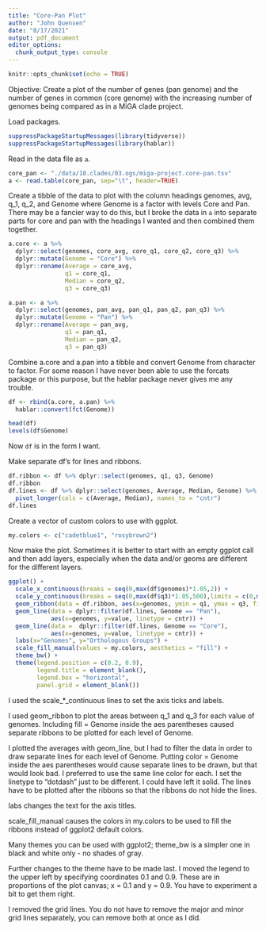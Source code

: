 ```yaml
---
title: "Core-Pan Plot"
author: "John Quensen"
date: "8/17/2021"
output: pdf_document
editor_options: 
  chunk_output_type: console
---
```


```r
knitr::opts_chunk$set(echo = TRUE)
```

Objective: Create a plot of the number of genes (pan genome) and the number of genes in common (core genome) with the increasing number of genomes being compared as in a MiGA clade project.  

Load packages.  

```r
suppressPackageStartupMessages(library(tidyverse))
suppressPackageStartupMessages(library(hablar))
```

Read in the data file as `a`.  

```r
core_pan <- "./data/10.clades/03.ogs/miga-project.core-pan.tsv"
a <- read.table(core_pan, sep="\t", header=TRUE)
```

Create a tibble of the data to plot with the column headings genomes, avg, q_1, q_2, and Genome where Genome is a factor with levels Core and Pan. There may be a fancier way to do this, but I broke the data in `a` into separate parts for core and pan with the headings I wanted and then combined them together.  

```r
a.core <- a %>% 
  dplyr::select(genomes, core_avg, core_q1, core_q2, core_q3) %>% 
  dplyr::mutate(Genome = "Core") %>% 
  dplyr::rename(Average = core_avg,
                q1 = core_q1,
                Median = core_q2,
                q3 = core_q3)

a.pan <- a %>% 
  dplyr::select(genomes, pan_avg, pan_q1, pan_q2, pan_q3) %>% 
  dplyr::mutate(Genome = "Pan") %>% 
  dplyr::rename(Average = pan_avg,
                q1 = pan_q1,
                Median = pan_q2,
                q3 = pan_q3)
```

Combine a.core and a.pan into a tibble and convert Genome from character to factor. For some reason I have never been able to use the forcats package or this purpose, but the hablar package never gives me any trouble.  

```r
df <- rbind(a.core, a.pan) %>% 
  hablar::convert(fct(Genome))

head(df)
levels(df$Genome)
```

Now `df` is in the form I want.  

Make separate df's for lines and ribbons.  

```r
df.ribbon <- df %>% dplyr::select(genomes, q1, q3, Genome)
df.ribbon
df.lines <- df %>% dplyr::select(genomes, Average, Median, Genome) %>% 
  pivot_longer(cols = c(Average, Median), names_to = "cntr")
df.lines
```

Create a vector of custom colors to use with ggplot.   

```r
my.colors <- c("cadetblue1", "rosybrown2")
```

Now make the plot. Sometimes it is better to start with an empty ggplot call and then add layers, especially when the data and/or geoms are different for the different layers.  

```r
ggplot() +
  scale_x_continuous(breaks = seq(0,max(df$genomes)*1.05,2)) +
  scale_y_continuous(breaks = seq(0,max(df$q3)*1.05,500),limits = c(0,max(a$pan_q3)*1.05)) +
  geom_ribbon(data = df.ribbon, aes(x=genomes, ymin = q1, ymax = q3, fill = Genome))  +
  geom_line(data = dplyr::filter(df.lines, Genome == "Pan"),
            aes(x=genomes, y=value, linetype = cntr)) +
  geom_line(data =  dplyr::filter(df.lines, Genome == "Core"),
            aes(x=genomes, y=value, linetype = cntr)) + 
  labs(x="Genomes", y="Orthologous Groups") +
  scale_fill_manual(values = my.colors, aesthetics = "fill") +
  theme_bw() +
  theme(legend.position = c(0.2, 0.9),
        legend.title = element_blank(),
        legend.box = "horizontal",
        panel.grid = element_blank())
```

I used the scale_*_continuous lines to set the axis ticks and labels.  

I used geom_ribbon to plot the areas between q_1 and q_3 for each value of genomes. Including fill = Genome inside the aes parentheses caused separate ribbons to be plotted for each level of Genome.  

I plotted the averages with geom_line, but I had to filter the data in order to draw separate lines for each level of Genome. Putting color = Genome inside the aes parentheses would cause separate lines to be drawn, but that would look bad. I preferred to use the same line color for each. I set the linetype to "dotdash" just to be different. I could have left it solid. The lines have to be plotted after the ribbons so that the ribbons do not hide the lines.  

labs changes the text for the axis titles.   

scale_fill_manual causes the colors in my.colors to be used to fill the ribbons instead of ggplot2 default colors.  

Many themes you can be used with ggplot2; theme_bw is a simpler one in black and white only - no shades of gray.  

Further changes to the theme have to be made last. I moved the legend to the upper left by specifying coordinates 0.1 and 0.9. These are in proportions of the plot canvas; x = 0.1 and y = 0.9. You have to experiment a bit to get them right.  

I removed the grid lines. You do not have to remove the major and minor grid lines separately, you can remove both at once as I did.  
